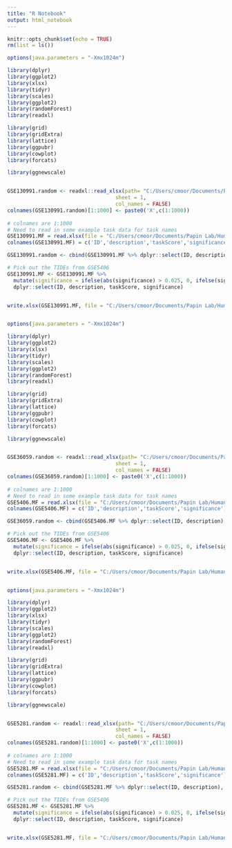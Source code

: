 ---
title: "R Notebook"
output: html_notebook
---

```{r setup, include=FALSE}
knitr::opts_chunk$set(echo = TRUE)
rm(list = ls())
```

```{r Significant GSE130991}

options(java.parameters = "-Xmx1024m")

library(dplyr)
library(ggplot2)
library(xlsx)
library(tidyr)
library(scales)
library(ggplot2)
library(randomForest)
library(readxl)

library(grid)
library(gridExtra)
library(lattice)
library(ggpubr)
library(cowplot)
library(forcats)

library(ggnewscale)


GSE130991.random <- readxl::read_xlsx(path= "C:/Users/cmoor/Documents/Papin Lab/Human1/GSE130991_random.xlsx", 
                                   sheet = 1, 
                                   col_names = FALSE)
colnames(GSE130991.random)[1:1000] <- paste0('X',c(1:1000))
  
# colnames are 1:1000
# Need to read in some example task data for task names
GSE130991.MF = read.xlsx(file = "C:/Users/cmoor/Documents/Papin Lab/Human1/GSE130991_allGenes.xlsx", sheetIndex = 1, header = 0)
colnames(GSE130991.MF) = c('ID','description','taskScore','significance')

GSE130991.random <- cbind(GSE130991.MF %>% dplyr::select(ID, description), GSE130991.random)

# Pick out the TIDEs from GSE5406
GSE130991.MF <- GSE130991.MF %>% 
  mutate(significance = ifelse(abs(significance) > 0.025, 0, ifelse(significance < 0, -1, 1))) %>% 
  dplyr::select(ID, description, taskScore, significance)


write.xlsx(GSE130991.MF, file = "C:/Users/cmoor/Documents/Papin Lab/Human1/GSE130991_SignificantTasks.xlsx")



```



```{r Significant GSE130991}

options(java.parameters = "-Xmx1024m")

library(dplyr)
library(ggplot2)
library(xlsx)
library(tidyr)
library(scales)
library(ggplot2)
library(randomForest)
library(readxl)

library(grid)
library(gridExtra)
library(lattice)
library(ggpubr)
library(cowplot)
library(forcats)

library(ggnewscale)


GSE36059.random <- readxl::read_xlsx(path= "C:/Users/cmoor/Documents/Papin Lab/Human1/GSE36059_random.xlsx", 
                                   sheet = 1, 
                                   col_names = FALSE)
colnames(GSE36059.random)[1:1000] <- paste0('X',c(1:1000))
  
# colnames are 1:1000
# Need to read in some example task data for task names
GSE5406.MF = read.xlsx(file = "C:/Users/cmoor/Documents/Papin Lab/Human1/GSE36059_allGenes.xlsx", sheetIndex = 1, header = 0)
colnames(GSE5406.MF) = c('ID','description','taskScore','significance')

GSE36059.random <- cbind(GSE5406.MF %>% dplyr::select(ID, description), GSE36059.random)

# Pick out the TIDEs from GSE5406
GSE5406.MF <- GSE5406.MF %>% 
  mutate(significance = ifelse(abs(significance) > 0.025, 0, ifelse(significance < 0, -1, 1))) %>% 
  dplyr::select(ID, description, taskScore, significance)


write.xlsx(GSE5406.MF, file = "C:/Users/cmoor/Documents/Papin Lab/Human1/SignificantTasksKidney.xlsx")



```


```{r Significant GSE5281}

options(java.parameters = "-Xmx1024m")

library(dplyr)
library(ggplot2)
library(xlsx)
library(tidyr)
library(scales)
library(ggplot2)
library(randomForest)
library(readxl)

library(grid)
library(gridExtra)
library(lattice)
library(ggpubr)
library(cowplot)
library(forcats)

library(ggnewscale)


GSE5281.random <- readxl::read_xlsx(path= "C:/Users/cmoor/Documents/Papin Lab/Human1/GSE5281_random.xlsx", 
                                   sheet = 1, 
                                   col_names = FALSE)
colnames(GSE5281.random)[1:1000] <- paste0('X',c(1:1000))
  
# colnames are 1:1000
# Need to read in some example task data for task names
GSE5281.MF = read.xlsx(file = "C:/Users/cmoor/Documents/Papin Lab/Human1/GSE5281_allGenes.xlsx", sheetIndex = 1, header = 0)
colnames(GSE5281.MF) = c('ID','description','taskScore','significance')

GSE5281.random <- cbind(GSE5281.MF %>% dplyr::select(ID, description), GSE5281.random)

# Pick out the TIDEs from GSE5406
GSE5281.MF <- GSE5281.MF %>% 
  mutate(significance = ifelse(abs(significance) > 0.025, 0, ifelse(significance < 0, -1, 1))) %>% 
  dplyr::select(ID, description, taskScore, significance)


write.xlsx(GSE5281.MF, file = "C:/Users/cmoor/Documents/Papin Lab/Human1/SignificantTasksBrain.xlsx")



```
